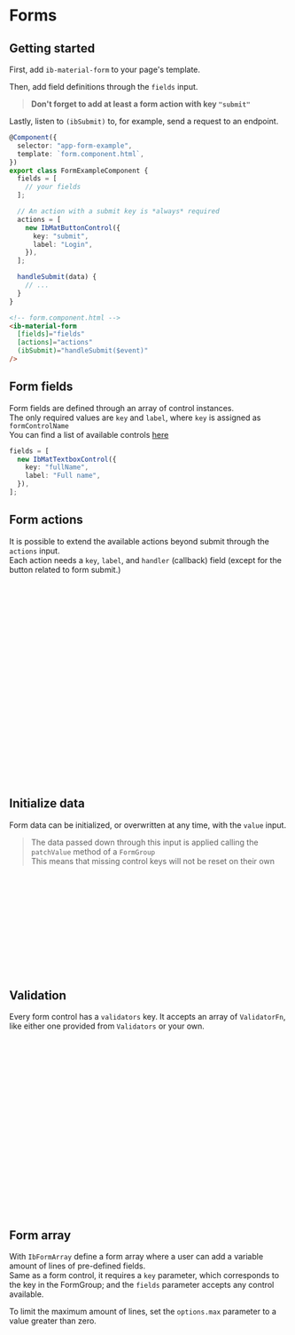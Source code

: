 

<Meta title="Forms/Overview" />

# Forms

## Getting started

First, add `ib-material-form` to your page's template.

Then, add field definitions through the `fields` input.

> **Don't forget to add at least a form action with key `"submit"`**

Lastly, listen to `(ibSubmit)` to, for example, send a request to an endpoint.

```typescript
@Component({
  selector: "app-form-example",
  template: `form.component.html`,
})
export class FormExampleComponent {
  fields = [
    // your fields
  ];

  // An action with a submit key is *always* required
  actions = [
    new IbMatButtonControl({
      key: "submit",
      label: "Login",
    }),
  ];

  handleSubmit(data) {
    // ...
  }
}
```

```html
<!-- form.component.html -->
<ib-material-form
  [fields]="fields"
  [actions]="actions"
  (ibSubmit)="handleSubmit($event)"
/>
```

## Form fields

Form fields are defined through an array of control instances.  
The only required values are `key` and `label`, where `key` is assigned as `formControlName`  
You can find a list of available controls [here](/docs/forms-controls--docs)

```typescript
fields = [
  new IbMatTextboxControl({
    key: "fullName",
    label: "Full name",
  }),
];
```

<Canvas of={MatFormStories.Textbox} />

## Form actions

It is possible to extend the available actions beyond submit through the `actions` input.  
Each action needs a `key`, `label`, and `handler` (callback) field (except for the button related to form submit.)

```typescript
customActions = [
  // 👇 this is required!
  new IbMatButtonControl({
    key: "submit",
    label: "Search",
  }),
  new IbMatButtonControl({
    key: "clear",
    label: "Clear",
    color: "accent",
    requireConfirmOnDirty: true,
    handler: (form) => form.reset(),
  }),
  new IbMatButtonControl({
    key: "disable",
    label: "Disable",
    handler: (form) => form.disable(),
  }),
  new IbMatButtonControl({
    key: "enable",
    label: "Enable",
    handler: (form) => form.enable(),
  }),
];
```

## Initialize data

Form data can be initialized, or overwritten at any time, with the `value` input.

> The data passed down through this input is applied calling the `patchValue` method of a `FormGroup`  
> This means that missing control keys will not be reset on their own

```typescript
value = { firstName: "John", lastName: "Doe" };

fields = [
  new IbMatTextboxControl({
    key: "firstName",
    label: "First name",
  }),
  new IbMatTextboxControl({
    key: "lastName",
    label: "Last name",
  }),
];
```

<Canvas of={MatFormStories.PreInitialized} />

## Validation

Every form control has a `validators` key.
It accepts an array of `ValidatorFn`, like either one provided from `Validators` or your own.

```typescript
fields = [
  new IbMatTextboxControl({
    key: "email",
    label: "Email",
    type: "email",
    validators: [Validators.email, Validators.required],
    width: "100%",
  }),
  new IbMatTextboxControl({
    key: "password",
    label: "Password",
    type: "password",
    validators: [Validators.required],
    width: "100%",
  }),
  new IbMatCheckboxControl({
    key: "storeUserAgent",
    label: "Ricorda su questo dispositivo",
    width: "100%",
  }),
];
```

<Canvas of={MatFormStories.SimpleLogin} />

## Form array

With `IbFormArray` define a form array where a user can add a variable amount of lines of pre-defined fields.  
Same as a form control, it requires a `key` parameter, which corresponds to the key in the FormGroup;
and the `fields` parameter accepts any control available.

To limit the maximum amount of lines, set the `options.max` parameter to a value greater than zero.

```typescript
fields = [
  // ...
  new IbFormArray({
    key: "addresses",
    options: {
      max: 2,
    },
    fields: [
      new IbMatTextboxControl({
        key: "key",
        label: "(es. Phone, Email)",
        width: "25%",
      }),
      new IbMatTextboxControl({
        key: "value",
        label: "es. +39123123",
        validators: [Validators.required],
        width: "25%",
      }),
    ],
  }),
];
```

<Canvas of={MatFormStories.WithFormArray} />
